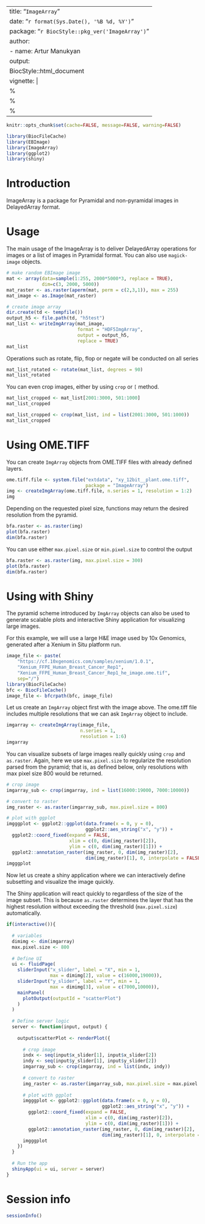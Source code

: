 
---
title: "`ImageArray`"
date: "`r format(Sys.Date(), '%B %d, %Y')`"
package: "`r BiocStyle::pkg_ver('ImageArray')`"
author: 
  - name: Artur Manukyan
output:
  BiocStyle::html_document
vignette: |
  %\VignetteIndexEntry{ImageArray}
  %\VignetteEngine{knitr::rmarkdown}
  %\VignetteEncoding{UTF-8}
---

```r
knitr::opts_chunk$set(cache=FALSE, message=FALSE, warning=FALSE)
```

```r
library(BiocFileCache)
library(EBImage)
library(ImageArray)
library(ggplot2)
library(shiny)
```

# Introduction

ImageArray is a package for Pyramidal and non-pyramidal 
images in DelayedArray format.

# Usage

The main usage of the ImageArray is to deliver DelayedArray operations for 
images or a list of images in Pyramidal format. You can also use
`magick-image` objects.

```r
# make random EBImage image
mat <- array(data=sample(1:255, 2000*5000*3, replace = TRUE), 
             dim=c(3, 2000, 5000))
mat_raster <- as.raster(aperm(mat, perm = c(2,3,1)), max = 255)
mat_image <- as.Image(mat_raster)

# create image array
dir.create(td <- tempfile())
output_h5 <- file.path(td, "h5test")
mat_list <- writeImgArray(mat_image, 
                          format = "HDF5ImgArray", 
                          output = output_h5, 
                          replace = TRUE)
mat_list
```

Operations such as rotate, flip, flop or negate will be 
conducted on all series

```r
mat_list_rotated <- rotate(mat_list, degrees = 90)
mat_list_rotated
```

You can even crop images, either by using `crop` or `[` method.

```r
mat_list_cropped <- mat_list[2001:3000, 501:1000]
mat_list_cropped
```

```r
mat_list_cropped <- crop(mat_list, ind = list(2001:3000, 501:1000))
mat_list_cropped
```

# Using OME.TIFF

You can create `ImgArray` objects from OME.TIFF files with already defined
layers. 

```r
ome.tiff.file <- system.file("extdata", "xy_12bit__plant.ome.tiff", 
                             package = "ImageArray")
img <- createImgArray(ome.tiff.file, n.series = 1, resolution = 1:2)
img
```

Depending on the requested pixel size, functions may return the desired
resolution from the pyramid.

```r
bfa.raster <- as.raster(img)
plot(bfa.raster)
dim(bfa.raster)
```

You can use either `max.pixel.size` or `min.pixel.size` to control the output

```r
bfa.raster <- as.raster(img, max.pixel.size = 300)
plot(bfa.raster)
dim(bfa.raster)
```
# Using with Shiny

The pyramid scheme introduced by `ImgArray` objects can also be used to 
generate scalable plots and interactive Shiny application for visualizing 
large images. 

For this example, we will use a large H&E image used by 10x Genomics, 
generated after a Xenium in Situ platform run. 

```r
image_file <- paste(
    "https://cf.10xgenomics.com/samples/xenium/1.0.1",
    "Xenium_FFPE_Human_Breast_Cancer_Rep1", 
    "Xenium_FFPE_Human_Breast_Cancer_Rep1_he_image.ome.tif",
    sep="/")
library(BiocFileCache)
bfc <- BiocFileCache()
image_file <- bfcrpath(bfc, image_file)
```

Let us create an `ImgArray` object first with the image above. The ome.tiff 
file includes multiple resolutions that we can ask `ImgArray` object to include.

```r
imgarray <- createImgArray(image_file, 
                           n.series = 1, 
                           resolution = 1:6)
imgarray
```
You can visualize subsets of large images really quickly using `crop` and
`as.raster`. Again, here we use `max.pixel.size` to regularize the resolution
parsed from the pyramid; that is, as defined below, only resolutions with
max pixel size 800 would be returned.

```r
# crop image
imgarray_sub <- crop(imgarray, ind = list(16000:19000, 7000:10000))

# convert to raster
img_raster <- as.raster(imgarray_sub, max.pixel.size = 800)

# plot with ggplot
imgggplot <- ggplot2::ggplot(data.frame(x = 0, y = 0), 
                             ggplot2::aes_string("x", "y")) + 
  ggplot2::coord_fixed(expand = FALSE, 
                       xlim = c(0, dim(img_raster)[2]), 
                       ylim = c(0, dim(img_raster)[1])) + 
  ggplot2::annotation_raster(img_raster, 0, dim(img_raster)[2], 
                             dim(img_raster)[1], 0, interpolate = FALSE)
imgggplot
```

Now let us create a shiny application where we can interactively define 
subsetting and visualize the image quickly. 

The Shiny application will react quickly to regardless of the size of the 
image subset. This is because `as.raster` determines the layer that has the
highest resolution without exceeding the threshold (`max.pixel.size`) 
automatically.

```r
if(interactive()){
  
  # variables
  dimimg <- dim(imgarray)
  max.pixel.size <- 800
  
  # Define UI
  ui <- fluidPage(
    sliderInput("x_slider", label = "X", min = 1, 
                max = dimimg[2], value = c(16000,19000)),
    sliderInput("y_slider", label = "Y", min = 1, 
                max = dimimg[3], value = c(7000,10000)),
    mainPanel(
      plotOutput(outputId = "scatterPlot")
    )
  )
  
  # Define server logic
  server <- function(input, output) {
    
    output$scatterPlot <- renderPlot({
      
      # crop image
      indx <- seq(input$x_slider[1], input$x_slider[2])
      indy <- seq(input$y_slider[1], input$y_slider[2])
      imgarray_sub <- crop(imgarray, ind = list(indx, indy))
      
      # convert to raster
      img_raster <- as.raster(imgarray_sub, max.pixel.size = max.pixel.size)
      
      # plot with ggplot
      imgggplot <- ggplot2::ggplot(data.frame(x = 0, y = 0), 
                                   ggplot2::aes_string("x", "y")) + 
        ggplot2::coord_fixed(expand = FALSE, 
                             xlim = c(0, dim(img_raster)[2]), 
                             ylim = c(0, dim(img_raster)[1])) + 
        ggplot2::annotation_raster(img_raster, 0, dim(img_raster)[2], 
                                   dim(img_raster)[1], 0, interpolate = FALSE)
      imgggplot
    })
  }
  
  # Run the app
  shinyApp(ui = ui, server = server)
}
```

# Session info

```r
sessionInfo()
```
